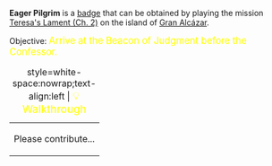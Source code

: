 '''Eager Pilgrim''' is a [[Badges|badge]] that can be obtained by playing the mission [[Teresa's Lament (Ch. 2)]] on the island of [[Gran Alcázar]].

Objective: <big style="color:yellow">Arrive at the Beacon of Judgment before the Confessor.</big>

{| class="mw-collapsible mw-collapsed"
|+ style=white-space:nowrap;text-align:left | <big style="color:yellow">💡 Walkthrough</big>
|-
| Please contribute...
|}